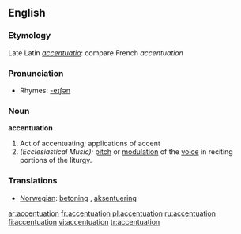 ==English==

===Etymology===
Late Latin ''[[accentuatio]]'': compare French ''accentuation''

===Pronunciation===
*Rhymes: [[Rhymes:English:-eɪʃǝn|-eɪʃǝn]]

===Noun===
'''accentuation'''

#Act of accentuating; applications of accent
#''(Ecclesiastical Music):'' [[pitch]] or [[modulation]] of the [[voice]] in reciting portions of the liturgy.

===Translations===
*[[Norwegian]]: [[betoning]] {{c}}, [[aksentuering]] {{c}}

[[ar:accentuation]]
[[fr:accentuation]]
[[pl:accentuation]]
[[ru:accentuation]]
[[fi:accentuation]]
[[vi:accentuation]]
[[tr:accentuation]]